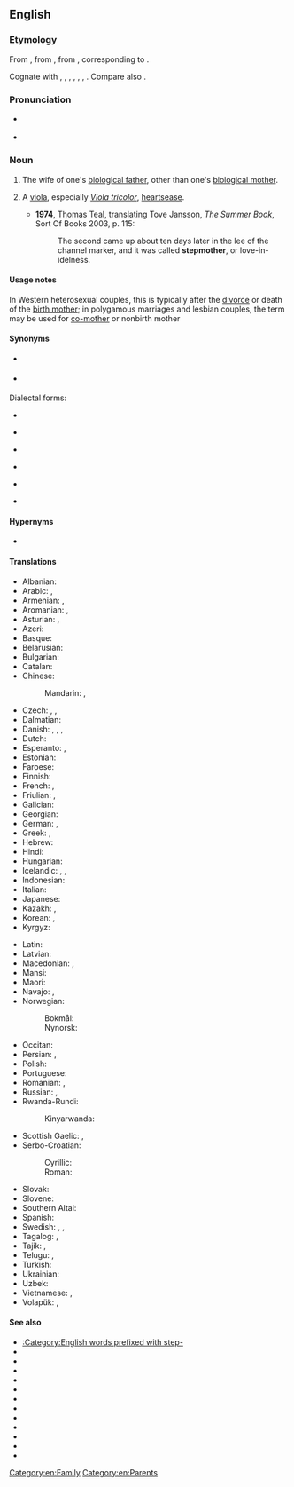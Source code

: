 {{also|step-mother}}
==English==

===Etymology===
From {{inh|en|enm|stepmoder}}, from {{inh|en|ang|stēopmōdor}}, from {{inh|en|gem-pro|*steupamōdēr|t=stepmother}}, corresponding to {{prefix|en|step|mother}}.

Cognate with {{cog|stq|Stäifmuur|t=stepmother}}, {{cog|nl|stiefmoeder|t=stepmother}}, {{cog|nds-de|Steevmoder|t=stepmother}}, {{cog|de|Stiefmutter|t=stepmother}}, {{cog|da|stedmor|t=stepmother}}, {{cog|sv|styvmor|t=stepmother}}, {{cog|is|stjúpmóðir|t=stepmother}}. Compare also {{cog|fy|styfmem|t=stepmother}}.

===Pronunciation===
* {{a|UK}} {{IPA|/ˈstɛpmʌðə/|lang=en}}
* {{hyphenation|step|moth|er|lang=en}}

===Noun===
{{en-noun}}

# The wife of one's [[biological father]], other than one's [[biological mother]].
# {{lb|en|rare}} A [[viola]], especially ''[[Viola tricolor]]'', [[heartsease]].
#* '''1974''', Thomas Teal, translating Tove Jansson, ''The Summer Book'', Sort Of Books 2003, p. 115:
#*: The second came up about ten days later in the lee of the channel marker, and it was called '''stepmother''', or love-in-idelness.

====Usage notes====
In Western heterosexual couples, this is typically after the [[divorce]] or death of the [[birth mother]]; in polygamous marriages and lesbian couples, the term may be used for [[co-mother]] or nonbirth mother

====Synonyms====
* {{l|en|bonus mother}} {{qualifier|euphemistic}}
* {{l|en|co-mother}} {{qualifier|same-sex and polygamous families}}

Dialectal forms:
* {{l|en|stepma}} {{qualifier|chiefly Ireland, US regional}}
* {{l|en|stepmam}} {{qualifier|chiefly Ireland, Northern England}}
* {{l|en|stepmama}} {{qualifier|chiefly US regional}}
* {{l|en|stepmamma}} {{qualifier|chiefly US regional}}
* {{l|en|stepmom}} {{qualifier|chiefly US}}
* {{l|en|stepmum}} {{qualifier|chiefly UK, Commonwealth}}

====Hypernyms====
* {{l|en|stepparent}}

====Translations====
{{trans-top|wife of one's biological father, not one's biological mother}}
* Albanian: {{t+|sq|njerkë}}
* Arabic: {{t|ar|زَوْجَةُ الْأَب|f}}, {{t|ar|رَابَّة|f}}
* Armenian: {{t|hy|[[խորթ]] [[մայր]]}}, {{t+|hy|մորու}}
* Aromanian: {{t|rup|nuearcã|f}}, {{t|rup|nearcã|f}}
* Asturian: {{t+|ast|madrasta|f}}, {{t+|ast|madrastra|f}}
* Azeri: {{t|az|ögey ana}}
* Basque: {{t+|eu|amaorde}}
* Belarusian: {{t|be|ма́чаха|f|sc=Cyrl}}
* Bulgarian: {{t+|bg|ма́щеха|f|sc=Cyrl}}
* Catalan: {{t+|ca|madrastra|f}}
* Chinese:
*: Mandarin: {{t+|cmn|繼母|sc=Hani}}, {{t+|cmn|继母|tr=jìmǔ|sc=Hani}}
* Czech: {{t+|cs|macecha|f}}, {{t|cs|nevlastní matka}}, {{t|cs|macocha|f}}
* Dalmatian: {{t|dlm|matraja|f}}
* Danish: {{t+|da|stedmor}}, {{t|da|papmor|c}}, {{t|da|bonusmor|c}}, {{t|da|plasticmor|c}}
* Dutch: {{t+|nl|stiefmoeder|f}}
* Esperanto: {{t|eo|vicpatrino}}, {{qualifier|sometimes}} {{t|eo|duonpatrino}}
* Estonian: {{t|et|kasuema}}
* Faroese: {{t|fo|stjúkmóðir|f}}
* Finnish: {{t|fi|äitipuoli}}
* French: {{t+|fr|belle-mère|f}}, {{qualifier|pejorative}} {{t+|fr|marâtre}}
* Friulian: {{t|fur|madrigne|f}}, {{t|fur|madrigne|f}}
* Galician: {{t|gl|madrasta|f}}
* Georgian: {{t|ka|დედინაცვალი}}
* German: {{t+|de|Stiefmutter|f}}, {{qualifier|gender-neutral}} {{t|de|Stiefelternteil|m|n}}
* Greek: {{t+|el|μητριά|f}}, {{t|el|θετή μητέρα|f}}
* Hebrew: {{t-needed|he}}
* Hindi: {{t-needed|hi}}
* Hungarian: {{t+|hu|mostohaanya}}
* Icelandic: {{t|is|stjúpmóðir|f}}, {{t|is|stjúpa|f}}, {{t|is|stjúpmamma|f}}
* Indonesian: {{t+|id|ibu tiri}}
* Italian: {{t|it|matrigna|f}}
* Japanese: {{t+|ja|義母|tr=ぎぼ, gibo|sc=Jpan}}
* Kazakh: {{t|kk|өгей ана}}, {{t|kk|өгей шеше}}
* Korean: {{t|ko|계모}}, {{t|ko|새어머니}}
* Kyrgyz: {{t|ky|өгөй эне}}
{{trans-mid}}
* Latin: {{t|la|noverca|f}}
* Latvian: {{t+|lv|pamāte|f}}
* Macedonian: {{t|mk|маќеа|f}}, {{t|mk|помајка|f}}
* Mansi: {{t|mns|ōниг}}
* Maori: {{t|mi|whaea whakaangi}}
* Navajo: {{t|nv|hamá ájíłʼíní}}, {{t|nv|hamá jíłʼíní}}
* Norwegian:
*: Bokmål: {{t|nb|stemor|m|f}}
*: Nynorsk: {{t|nn|stemor|f}}
* Occitan: {{t|oc|mairastra}}
* Persian: {{t+|fa|نامادری|tr=nâmâdari|sc=fa-Arab}}, {{t|fa|مادندر|tr=mâdandar|sc=fa-Arab}}
* Polish: {{t+|pl|macocha|f}}
* Portuguese: {{t+|pt|madrasta|f}}
* Romanian: {{t+|ro|mașteră|f}}, {{t|ro|mamă vitregă|f}}
* Russian: {{t+|ru|ма́чеха|f}}, {{t|ru|[[приёмный|приёмная]] [[мать]]|f}}
* Rwanda-Rundi:
*: Kinyarwanda: {{t|rw|mukaso}}
* Scottish Gaelic: {{t|gd|muime|f}}, {{t|gd|leas-mhàthair|f}}
* Serbo-Croatian:
*: Cyrillic: {{t|sh|ма̏ћеха|f|sc=Cyrl}}
*: Roman: {{t+|sh|mȁćeha|f|sc=Latn}}
* Slovak: {{t+|sk|macocha|f}}
* Slovene: {{t+|sl|mačeha|f}}
* Southern Altai: {{t|alt|ӧӧй эне|tr=ööy ene|sc=Cyrl}}
* Spanish: {{t+|es|madrastra|f}}
* Swedish: {{t|sv|fostermor|c}}, {{t+|sv|styvmor|c}}, {{qualifier|colloquial}} {{t|sv|plastmamma|c}}
* Tagalog: {{t|tl|inang-panguman}}, {{t|tl|madrasta}}
* Tajik: {{t|tg|модарандар}}, {{t|tg|моиндар}}
* Telugu: {{t+|te|సవతి తల్లి|sc=Telu}}, {{t|te|మారుటి తల్లి|sc=Telu}}
* Turkish: {{t+|tr|üvey anne}}
* Ukrainian: {{t|uk|ма́чуха|f|sc=Cyrl}}
* Uzbek: {{t|uz|oʻgay ona}}
* Vietnamese: {{t+|vi|mẹ ghẻ}}, {{t+|vi|mẹ kế}}
* Volapük: {{t|vo|jilupal}}, {{t+|vo|lumot}}
{{trans-bottom}}

====See also====
* [[:Category:English words prefixed with step-]]
* {{l|en|ex-stepfather}}
* {{l|en|ex-stepmother}}
* {{l|en|ex-stepparent}}
* {{l|en|stepbrother}}
* {{l|en|stepchild}}
* {{l|en|stepdaughter}}
* {{l|en|stepfamily}}
* {{l|en|stepfather}}
* {{l|en|stepparent}}
* {{l|en|stepsibling}}
* {{l|en|stepsister}}
* {{l|en|stepson}}

[[Category:en:Family]]
[[Category:en:Parents]]